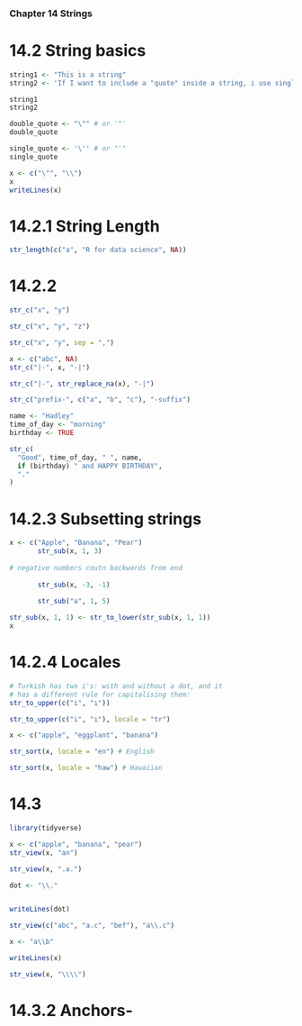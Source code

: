 ### Chapter 14 Strings

# 14.2 String basics

```r
string1 <- "This is a string"
string2 <- 'If I want to include a "quote" inside a string, i use single quotes'
```


```r
string1
string2
```

```r
double_quote <- "\"" # or '"'
double_quote

single_quote <- '\'' # or "'"
single_quote
```

```r
x <- c("\"", "\\")
x
writeLines(x)
```

# 14.2.1 String Length

```r
str_length(c("a", "R for data science", NA))
```
# 14.2.2

```r
str_c("x", "y")

str_c("x", "y", "z")
```

```r
str_c("x", "y", sep = ",")
```

```r
x <- c("abc", NA)
str_c("|-", x, "-|")

str_c("|-", str_replace_na(x), "-|")
```

```r
str_c("prefix-", c("a", "b", "c"), "-suffix")
```

```r
name <- "Hadley"
time_of_day <- "morning"
birthday <- TRUE

str_c(
  "Good", time_of_day, " ", name, 
  if (birthday) " and HAPPY BIRTHDAY", 
  "."
)
```

# 14.2.3 Subsetting strings

```r
x <- c("Apple", "Banana", "Pear")
       str_sub(x, 1, 3)
       
# negative numbers coutn backwards from end
       
       str_sub(x, -3, -1)
       
       str_sub("a", 1, 5)
```

```r
str_sub(x, 1, 1) <- str_to_lower(str_sub(x, 1, 1))
x
```

# 14.2.4 Locales

```r
# Turkish has two i's: with and without a dot, and it 
# has a different rule for capitalising them: 
str_to_upper(c("i", "ı"))

str_to_upper(c("i", "ı"), locale = "tr")
```

```r
x <- c("apple", "eggplant", "banana")

str_sort(x, locale = "en") # English

str_sort(x, locale = "haw") # Hawaiian
```

# 14.3

```r
library(tidyverse)
```


```r
x <- c("apple", "banana", "pear")
str_view(x, "an")
```

```r
str_view(x, ".a.")
```

```r
dot <- "\\."


writeLines(dot)

str_view(c("abc", "a.c", "bef"), "a\\.c")
```

```r
x <- "a\\b"

writeLines(x)

str_view(x, "\\\\")
```

# 14.3.2 Anchors-
